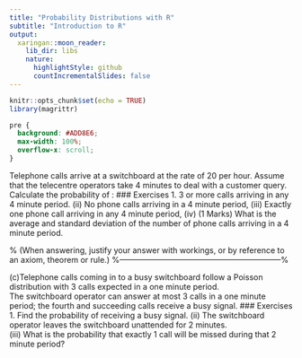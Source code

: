```yaml
---
title: "Probability Distributions with R"
subtitle: "Introduction to R"
output:
  xaringan::moon_reader:
    lib_dir: libs
    nature:
      highlightStyle: github
      countIncrementalSlides: false
---
```



```r
knitr::opts_chunk$set(echo = TRUE)
library(magrittr)
```

```css
pre {
  background: #ADD8E6;
  max-width: 100%;
  overflow-x: scroll;
}
```
Telephone calls arrive at a switchboard at the rate of 20 per hour.  Assume that the telecentre operators take 4 minutes to deal with a customer query.  
Calculate the probability of :
### Exercises 
1.  3 or more calls arriving in any 4 minute period.
(ii)   No phone calls arriving in a 4 minute period,
(iii)  Exactly one phone call arriving in any 4 minute period,
(iv) (1 Marks) What is the average and standard deviation of the number of phone calls arriving in a 4 minute period.

% (When answering, justify your answer with workings, or by reference to an axiom, theorem or rule.)
%--------------------------------------------------------------%
\subsection*{Part 2C}
(c)Telephone calls coming in to a busy switchboard follow a Poisson distribution with 3 calls expected in a one minute period.  
The switchboard operator can answer at most 3 calls in a one minute period; the fourth and succeeding calls receive a busy signal.
### Exercises 
1.      Find the probability of receiving a busy signal.
(ii)     The switchboard operator leaves the switchboard unattended for 2 minutes.  
(iii)  What is the probability that exactly 1 call will be missed during that 2 minute period?
   
